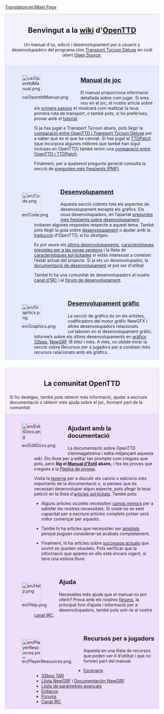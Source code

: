 [[Translation:en/Main Page]]

<div style="background-color: #f1f2fe; border: 1px solid #c7c8fe; margin: 0; padding: 1em 1em 1em 1em; text-align:center">
<div style="font-size:1.7em; font-weight:bold">Benvingut a la [http://ca.wikipedia.org/wiki/Wiki wiki] d'<span class="plainlinks">[http://www.openttd.org/ OpenTTD]</span></div>
Un manual d'ús, edició i desenvolupament per a usuaris y desenvolupadors del programa clon [[ca/Archive/OpenTTD/Transport Tycoon Deluxe|Transport Tycoon Deluxe]] en codi obert [http://www.opensource.org/ Open Source].
</div>

<div style="background-color: #E7EBFF; border: 1px solid #c7c8fe; border-top:none; padding: 1em 1em 0em 1em; margin-bottom:2em">
<div style="float:left">[[File:ca/OpenttdManual.png|64px]]</div>
<div style="margin-left:80px; margin-bottom:4em">
<div style="font-size:1.4em; font-weight:bold">[[ca/Manual/OpenTTD|Manual de joc]]</div>
El manual proporciona informació detallada sobre com jugar. Si eres nou en el joc, el nostre article sobre els [[ca/Primers passos|primers passos]] et mostrarà com realitzar la teua primera ruta de transport, o també pots, si ho preferixes, provar amb el [[ca/Manual/Tutorial/Tutorial|tutorial]]. 

Si ja has jugat a Transport Tycoon abans, pots llegir la [[ca/Canvis respecte de TTD|comparació entre OpenTTD i Transport Tycoon Deluxe]] per a saber què és el que ha canviat. Si has jugat al [[ca/Archive/OpenTTD/TTDPatch|TTDPatch]] (que incorpora algunes millores que també han sigut incloses en OpenTTD) també tenim una [[ca/Comparació entre les característiques d’OpenTTD i de TTDPatch|comparació entre OpenTTD i TTDPatch]]. 

Finalment, per a qualsevol pregunta general consulta la secció de [[ca/Archive/Community/Preguntes més freqüents|preguntes més freqüents (PMF)]].
</div>

<div style="float:left">[[File:en/Code.png|64px]]</div>
<div style="margin-left:80px; margin-bottom:4em">
<div style="font-size:1.4em; font-weight:bold">[[ca/Desenvolupament|Desenvolupament]]</div>
Aquesta secció cobreix tots els aspectes de desenvolupament excepte els gràfics. Els nous desenvolupadors, en l’apartat [[ca/Preguntes més freqüents sobre desenvolupament|preguntes més freqüents sobre desenvolupament]] trobaran algunes respostes respecte a aquest tema. També pots llegir la guia sobre [[ca/Desenvolupament|desenvolupament]] o ajudar amb la [[ca/Internacionalització|traducció]] d'OpenTTD, si ho desitges. 

Es pot veure els [[ca/Desenvolupaments recents i actuals|últims desenvolupaments]], [[ca/Desenvolupament futur|característiques previstes per a les noves versions]] i la llista de [[ca/Característiques sol·licitades|característiques sol·licitades]] si estàs interessat a conèixer l’estat actual del projecte. Si ja ets un desenvolupador, la [[ca/Documentació de desenvolupament|documentació de desenvolupament]] et pot ser d’utilitat.

També hi ha una comunitat de desenvolupadors al nostre [[ca/Canal IRC|canal d'IRC]] i al [http://www.tt-forums.net/viewforum.php?f=33 fòrum de desenvolupament].
</div>

<div style="float:left">[[File:en/Graphics.png|64px]]</div>
<div style="margin-left:80px; margin-bottom:1em; min-height:64px">
<div style="font-size:1.4em; font-weight:bold">[[ca/Desenvolupament gràfic|Desenvolupament gràfic]]</div>
La secció de gràfics és on els artistes, codificadors del motor gráfic NewGFX i altres desenvolupadors relacionats col·laboren en el desenvolupament gràfic. Informe’s sobre els últims desenvolupaments en [[ca/Desenvolupament de gràfics de 32bit|gràfics 32bpp]], [[ca/Documentació sobre NewGRF|NewGRF]] (8 bits) i més. A més, no oblide mirar la secció sobre Recursos per a jugadors per a conèixer més recursos relacionats amb els gràfics.
</div>

</div>

<div style="background-color: #F5EDFC; border: 1px solid #E1BBFF; margin: 0; padding: 1em 1em 0em 1em;">
<div style="font-size:1.6em; font-weight:bold; text-align:center">La comunitat OpenTTD</div>
Si ho desitges, també pots obtenir més informació, ajudar a escriure documentació o obtenir més ajuda sobre el joc, formant part de la comunitat:
</div>

<div style="background-color: #EDDEFA; border: 1px solid #E1BBFF; border-top:none; padding: 1em 1em 0em 1em;">

<div style="float:left">[[File:en/EditDocs.png|64px]]</div>
<div style="margin-left:80px; margin-bottom:4em">
<div style="font-size:1.4em; font-weight:bold">Ajudant amb la documentació</div>
La documentació sobre OpenTTD s’emmagatzema i edita mitjançant aquesta ''wiki''. Ets lliure per a editar tan prompte com cregues que pots, però '''llig el [[ca/Manual d'Estil|Manual d'Estil]] abans''', i fes les proves que cregues a la [[ca/Pàgina de proves|Pàgina de proves]].

Visita la [[ca/Archive/Community/Taverna|taverna]] per a discutir els canvis o edicions més importants de la documentació o, si penses que és necessari desenvolupar algun aspecte, pots afegir la teua petició en la llista d'[[ca/Articles sol·licitats|articles sol·licitats]]. També pots:

*Alguns articles xicotets necessiten [[:Category:ca/Per fer|canvis menors]] per a satisfer les nostres necessitats. Si vosté no se sent capacitat per a escriure articles complets potser serà millor començar per aquests.

*També hi ha articles que necessiten ser [[:Category:ca/Articles que necessiten una ampliació|ampliats]] perquè puguen considerar-se acabats completament. 

*Finalment, hi ha articles sobre [[:Category:ca/Successos actuals|successos actuals]] que sovint es queden obsolets. Pots verificar que la informació que apareix en ells està encara vigent, si tens una estona lliure.
</div>

<div style="float:left">[[File:en/Help.png|64px]]</div>
<div style="margin-left:80px; margin-bottom:4em">
<div style="font-size:1.4em; font-weight:bold">Ajuda</div>
Necessites més ajuda que el manual no pot oferir? Prova amb els nostres [http://www.tt-forums.net/viewforum.php?f=55 fòrums], la principal font d’ajuda i informació per a desenvolupadors, també pots unir-te al nostre [[ca/Canal IRC|canal IRC]].
</div>

<div style="float:left">[[File:en/PlayerResources.png|64px]]</div>
<div style="margin-left:80px; margin-bottom:1em">
<div style="font-size:1.4em; font-weight:bold">Recursos per a jugadors</div>
Aquesta en una llista de recursos que poden ser-li d’utilitat i que no formen part del manual.
*[[ca/Llista d’escenaris|Escenaris]]
*[[ca/Llista de 32bpp TAR descarregables|32bpp TAR]]
*[[ca/Llista NewGRF|Llista NewGRF]] i [[ca/Documentació NewGRF|Documentación NewGRF]]
*[[ca/Archive/Manual/Settings/Paràmetres avançats|Llista de paràmetres avançats]]
*[[ca/Enllaços|Enllaços]]
*[http://www.tt-forums.net/viewforum.php?f=55 Fòrums]
*[[ca/Canal IRC|Canal IRC]]
</div>
</div>